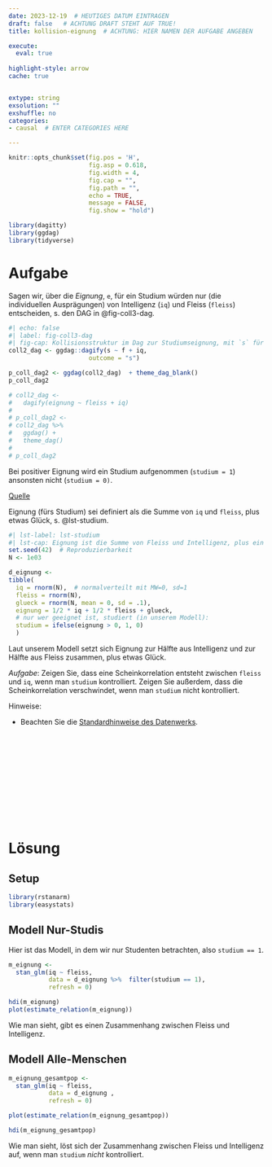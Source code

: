 ```yaml
---
date: 2023-12-19  # HEUTIGES DATUM EINTRAGEN
draft: false   # ACHTUNG DRAFT STEHT AUF TRUE!
title: kollision-eignung  # ACHTUNG: HIER NAMEN DER AUFGABE ANGEBEN

execute: 
  eval: true 
  
highlight-style: arrow 
cache: true


extype: string
exsolution: ""
exshuffle: no
categories:
- causal  # ENTER CATEGORIES HERE

---
```









```r
knitr::opts_chunk$set(fig.pos = 'H',
                      fig.asp = 0.618,
                      fig.width = 4,
                      fig.cap = "", 
                      fig.path = "",
                      echo = TRUE, 
                      message = FALSE,
                      fig.show = "hold")

library(dagitty)
library(ggdag)
library(tidyverse)
```







# Aufgabe

Sagen wir, über die *Eignung*, `e`, für ein Studium würden nur (die individuellen Ausprägungen) von Intelligenz (`iq`) und Fleiss (`fleiss`) entscheiden, s. den DAG in @fig-coll3-dag.

```r
#| echo: false
#| label: fig-coll3-dag
#| fig-cap: Kollisionsstruktur im Dag zur Studiumseignung, mit `s` für Studium, `f` für fleiss und `iq` für Intelligenz
coll2_dag <- ggdag::dagify(s ~ f + iq,
                      outcome = "s")

p_coll_dag2 <- ggdag(coll2_dag)  + theme_dag_blank()
p_coll_dag2

# coll2_dag <-
#   dagify(eignung ~ fleiss + iq)
# 
# p_coll_dag2 <- 
# coll2_dag %>% 
#   ggdag() +
#   theme_dag()
# 
# p_coll_dag2
```

Bei positiver Eignung wird ein Studium aufgenommen (`studium = 1`) ansonsten nicht (`studium = 0)`. 


[Quelle](https://data-se.netlify.app/2020/04/16/simulation-berkson-s-paradox/)



Eignung (fürs Studium) sei definiert als die Summe von `iq` und `fleiss`, plus etwas Glück, s. @lst-studium.


```r
#| lst-label: lst-studium
#| lst-cap: Eignung ist die Summe von Fleiss und Intelligenz, plus ein Quentchen Glück
set.seed(42)  # Reproduzierbarkeit
N <- 1e03  

d_eignung <-
tibble(
  iq = rnorm(N),  # normalverteilt mit MW=0, sd=1
  fleiss = rnorm(N),
  glueck = rnorm(N, mean = 0, sd = .1),
  eignung = 1/2 * iq + 1/2 * fleiss + glueck,
  # nur wer geeignet ist, studiert (in unserem Modell):
  studium = ifelse(eignung > 0, 1, 0) 
  )
```

Laut unserem Modell setzt sich Eignung zur Hälfte aus Intelligenz und zur Hälfte aus Fleiss zusammen, plus etwas Glück.


*Aufgabe*: Zeigen Sie, dass eine Scheinkorrelation entsteht zwischen `fleiss` und `iq`, wenn man `studium` kontrolliert. Zeigen Sie außerdem, dass die Scheinkorrelation verschwindet, wenn man `studium` nicht kontrolliert.















Hinweise:



- Beachten Sie die [Standardhinweise des Datenwerks](https://datenwerk.netlify.app/hinweise).


</br>
</br>
</br>
</br>
</br>
</br>
</br>
</br>
</br>
</br>

# Lösung

## Setup

```r
library(rstanarm)
library(easystats)
```

## Modell Nur-Studis


Hier ist das Modell, in dem wir nur Studenten betrachten, also `studium == 1`.


```r
m_eignung <-
  stan_glm(iq ~ fleiss, 
           data = d_eignung %>%  filter(studium == 1), 
           refresh = 0)

hdi(m_eignung)
plot(estimate_relation(m_eignung))
```

Wie man sieht, gibt es einen Zusammenhang zwischen Fleiss und Intelligenz.


## Modell Alle-Menschen


```r
m_eignung_gesamtpop <-
  stan_glm(iq ~ fleiss, 
           data = d_eignung , 
           refresh = 0)

plot(estimate_relation(m_eignung_gesamtpop))

hdi(m_eignung_gesamtpop)
```

Wie man sieht, löst sich der Zusammenhang zwischen Fleiss und Intelligenz auf, wenn man `studium` *nicht* kontrolliert.






